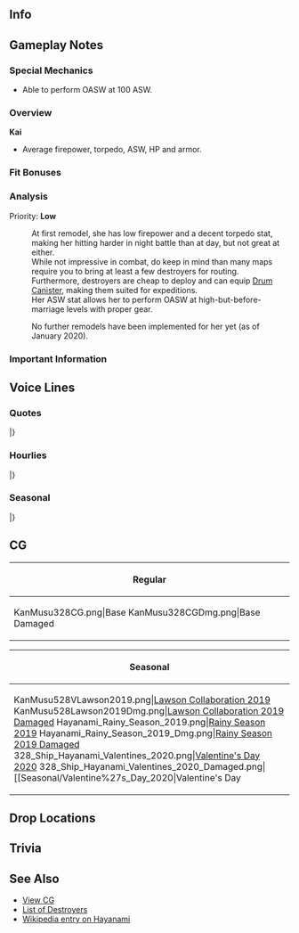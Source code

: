 ==Info==
{{KanmusuInfo|ID=328}}
{{KanmusuInfo|ID=328a}}

==Gameplay Notes==
===Special Mechanics===
* Able to perform OASW at 100 ASW.

===Overview===
'''Kai'''
* Average firepower, torpedo, ASW, HP and armor.  

===Fit Bonuses===
{{:{{BASEPAGENAME}}/Equipment Bonuses}}
{{clear}}

===Analysis===
Priority: '''Low'''

:At first remodel, she has low firepower and a decent torpedo stat, making her hitting harder in night battle than at day, but not great at either.
:While not impressive in combat, do keep in mind than many maps require you to bring at least a few destroyers for routing.
:Furthermore, destroyers are cheap to deploy and can equip [[Drum Canister]], making them suited for expeditions.
:Her ASW stat allows her to perform OASW at high-but-before-marriage levels with proper gear.


:No further remodels have been implemented for her yet (as of January 2020).

===Important Information===

==Voice Lines==
===Quotes===
{{ShipquoteHeader}}
{{ShipquoteKai
|scenario = Introduction
|origin = お姉ちゃん、司令、お疲れ様。夕雲型十二番艦、早波、参りました。
|translation = Onee-chan, Commander; thank you. 12th ship of the Yuugumo-class, Hayanami, has arrived.
|audio = Hayanami Introduction.mp3
}}
{{ShipquoteKai
|scenario = Introduction
|kai = yes
|origin = お姉ちゃん、司令、お疲れ様。夕雲型十二番艦、早波、今日も参りました。
|translation = Onee-chan, Commander; thank you. 12th ship of the Yuugumo-class, Hayanami, has arrived today too.
|audio = Hayanami Kai Introduction.mp3
}}
{{ShipquoteKai
|scenario = Library
|origin = 私、夕雲型駆逐艦、その十二番艦、早波。そうです、藤波お姉ちゃんの妹です。第二水雷戦隊と一翼として、護衛や哨戒はもちろん、輸送作戦だって、頑張りました。えぇ、タウイ？対潜哨戒？うーん、今度は負けないもん！お姉ちゃん、司令、見てて！
|translation = I'm the 12th ship of the Yuugumo-class destroyers, Hayanami. That's right, I'm Fujinami-oneechan's little sister. As part of the 2nd Torpedo Squadron, I did my best with escorts, patrols and even transport operations. Eh, Tawi? Anti-submarine patrols? No, I won't lose this time!<ref>She was sunk by [https://en.wikipedia.org/wiki/USS_Harder_(SS-257) USS Harder] while on ASW patrol around Tawi-Tawi.</ref> Onee-chan, Commander; just watch!
|audio = Hayanami Library.mp3
}}
{{ShipquoteKai
|scenario = Secretary 1
|origin = お姉ちゃん、じゃなかった…司令、何？
|translation = Onee-chan, no wait... Commander, what is it?
|audio = Hayanami Secretary 1.mp3
}}
{{ShipquoteKai
|scenario = Secretary 2
|origin = あぁ、あたしも忙しいです。本当です。
|translation = Ah, I'm busy too. It's true.
|audio = Hayanami Secretary 2.mp3
}}
{{ShipquoteKai
|scenario = Secretary 2
|kai = yes
|origin = 私も、結構やるでしょう？…えぇ？…もう、やれるもん！
|translation = I'm pretty good at this too right? ...Eh? ...Jeez, I can do it!
|audio = Hayanami Kai Secretary 2.mp3
}}
{{ShipquoteKai
|scenario = Secretary 3
|origin = お姉ちゃん、これなんですけど…あぁ、なるほど、そうっか。さすが私の藤な…お姉ちゃん。頼もしいです。あぁ、司令。えい、私の自慢のお姉ちゃんです。
|translation = Onee-chan, about this... Ah, I see, so that's it. As expected of my Fujina... my onee-chan. Ah, Commander. Yes, she's the onee-chan I'm proud of.
|audio = Hayanami Secretary 3.mp3
}}
{{ShipquoteKai
|scenario = Secretary Idle
|origin = ん、そこは…そこは、危ないよ、涼波お姉ちゃん。逃げて…逃げないと……はぁ、はぁ、夢…夢か……あぁ、お姉ちゃん、司令、えっと、私、なにか？……うーん、そうっか。私、ちょっと顔洗らってくる
|translation = Ngh, that... that place is dangerous, Suzunami-oneechan. Run... if you don't... *heavy breathing* A dream... It was just a dream... Ah, onee-chan, Commander; Uhmm, did you need something? ...No, I see. I'll go wash my face a bit.
|audio = Hayanami Idle.mp3
}}
{{ShipquoteKai
|scenario = Secretary (Married)
|origin = 司令、お姉ちゃんのついでね、お茶入れたよ。はい、これ。ついでのついでに羊羹も切っておいたから。まじついでだから。うん、そう。特に気にしないで。
|translation = Commader, since I made some tea for onee-chan. Here you go. Also while I'm at it, I cut some youkan too. It's really just because I was already making some. Yup, that's right. So don't mind me.
|audio = Hayanami Secretary Married.mp3
}}
{{ShipquoteKai
|scenario = Wedding
|origin = 司令、私呼んだ？えぇ、お姉ちゃん？うーん、知らない。遠征かな？えぇ、扉閉めるの？なんで？…何この箱？早波に？……じゃぁ、開けるよ？くぅ…何これ？えぇ、私？私に！？…うそ、私？私に？本当に！？…やった！
|translation = Commander, did you call me? Eh, onee-chan? No, I don't know where she is. Maybe she's on an expedition? Eh, shut the door? Why? ...What's this box? Is it for me? ...I'll open it ok? Huh... what's this? Eh, me? It's for me!? ...No way, for me? It's for me? Really!? ...Yay!
|audio = Hayanami Wedding.mp3
}}
{{ShipquoteKai
|scenario = Player's Score
|origin = お姉ちゃん、情報でしょう？あぁ、あたしが持ってくるから。…あぁ、これが…よっく…うわぁ…わわぁ…あぁ、し、司令？あ、ありがとう。
|translation = Onee-chan, you want information? Ah, I'll go fetch it. ...Ah, here it is... Hup... Whoa... whoaaaa... Ah, Co-commander? Th-thank you.
|audio = Hayanami Looking At Scores.mp3
}}
{{ShipquoteKai
|scenario = Joining the Fleet
|origin = 第三十二駆逐隊、早波、抜錨！お姉ちゃん、司令、行きます。
|translation = 32nd Destroyer Division, Hayanami, setting sail! Onee-chan, Commander; I'm off.
|audio = Hayanami Joining A Fleet.mp3
}}
{{ShipquoteKai
|scenario = Equipment 1
|origin = これか？つかえる？
|translation = This? Can I use it?
|audio = Hayanami Equipment 1.mp3
}}
{{ShipquoteKai
|scenario = Equipment 1
|kai = yes
|origin = 良さそう？使えるね。
|translation = Looks good? I can use this.
|audio = Hayanami Kai Equipment 1.mp3
}}
{{ShipquoteKai
|scenario = Equipment 2
|origin = んー。まあ、あったほうがいいよね。
|translation = Hmmm. Well, it's better than nothing.
|audio = Hayanami Equipment 2.mp3
}}
{{ShipquoteKai
|scenario = Equipment 3
|origin = お姉ちゃん、見てみて。
|translation = Onee-chan, take a look at this.
|audio = Hayanami Equipment 3.mp3
}}
{{ShipquoteKai
|scenario = Supply
|origin = ごちそうさまでした。
|translation = Thanks for the meal.
|audio = Hayanami Supply.mp3
}}
{{ShipquoteKai
|scenario = Docking (Minor Damage)
|origin = も、もうー、早波、少しお風呂入てもいい？司令、いいよね？
|translation = J-jeeez, can I take a short bath? Commander, can I?
|audio = Hayanami Docking Minor.mp3
}}
{{ShipquoteKai
|scenario = Docking (Major Damage)
|origin = あれ、先に誰か入てる？もしかして、お姉ちゃん！？あ、あたしも入る！よいっしょ…あ、あの！
|translation = Huh, did someone get in first? Could it be, onee-chan!? I-I'll get in too! There we go... Uh-umm!
|audio = Hayanami Docking Major.mp3
}}
{{ShipquoteKai
|scenario = Construction
|origin = できたみたい。
|translation = Looks like it's done.
|audio = Hayanami Construction.mp3
}}
{{ShipquoteKai
|scenario = Returning from Sortie
|origin = ただいまお姉ちゃん。早波、戻りました。
|translation = I'm home, onee-chan. I've returned.
|audio = Hayanami Returning From Sortie.mp3
}}
{{ShipquoteKai
|scenario = Returning from Sortie
|kai = yes
|origin = ただいまお姉ちゃん。早波、戻りました。
|translation = I'm home, onee-chan. I've returned.<ref>It's the same line with different inflection.</ref>
|audio = Hayanami Kai Returning From Sortie.mp3
}}
{{ShipquoteKai
|scenario = Starting a Sortie
|origin = こ、こう見えても、第二水雷戦隊所属です。夕雲型駆逐艦、早波、出撃です！
|translation = I-I may not look it but I'm still a member of the 2nd Torpedo Squadron. Yuugumo-class destroyer, Hayanami, sortieing!
|audio = Hayanami Starting A Sortie.mp3
}}
{{ShipquoteKai
|scenario = Starting a Battle
|origin = お姉ちゃん、見つけたから。艦隊、合戦用意です。私、負けません！
|translation = Onee-chan, we've spotted them. Fleet, ready for battle. I won't lose!
|audio = Hayanami Battle Start.mp3
}}
{{ShipquoteKai
|scenario = Attack
|origin = 私、負けないもん。
|translation = I won't lose.
|audio = Hayanami Attack.mp3
}}
{{ShipquoteKai
|scenario = Night Battle Attack 
|origin = あそこだ。見つけた。ーてぇ！
|translation = There they are. I see them. Fire!
|audio = Hayanami Night Attack.mp3
}}
{{ShipquoteKai
|scenario = Night Battle Attack 
|kai = yes
|origin =  あそこだ。見つけたから、逃さない！
|translation = There they are. Now that we've found them, don't let them escape!
|audio = Hayanami Kai Night Attack.mp3
}}
{{ShipquoteKai
|scenario = Night Battle
|origin = 追っかけちゃおう。艦隊、夜戦追撃、やっちゃえます！
|translation = Let's go after them. Fleet, begin the night battle pursuit!
|audio = Hayanami Night Battle.mp3
}}
{{ShipquoteKai
|scenario = MVP
|origin = 見てみて、お姉ちゃん、私が、早波が、一番だって！えへへぇ。やった！司令、ありがとう。みんなにも自慢してくるね。やった。
|translation = Check this out, onee-chan; I'm number one! Ehehe. Hooray! Commander, thank you. I'm proud of everyone too. Hooray.
|audio = Hayanami MVP.mp3
}}
{{ShipquoteKai
|scenario = Minor Damage 1
|origin = きゃあぁー！な、なに？
|translation = Kyaaah! Wh-what was that?
|audio = Hayanami Minor Damage 1.mp3
}}
{{ShipquoteKai
|scenario = Minor Damage 2
|origin = うそ、うそだ！
|translation = No, no way!
|audio = Hayanami Minor Damage 2.mp3
}}
{{ShipquoteKai
|scenario = Major Damage
|origin = いやだよ。返り討ちなんで…わ、私は負けないもん！
|translation = Oh no. I'm getting overwhelmed... I-I won't lose!
|audio = Hayanami Major Damage.mp3
}}
{{ShipquoteKai
|scenario = Sunk
|origin = そう…っか…また沈むんだ…わたし……いやだな……お姉ちゃん、みんあ、司令…また…ね…
|translation = I... see... I'm sinking... again... I don't want this... Onee-chan, everyone, Commander... See you... later...
|audio = Hayanami Sunk.mp3
}}
|} <references/>

{{clear}}

===Hourlies===
{{ShipquoteHeader | type = hourly}}
{{ShipquoteKai
|scenario = 00:00 
|origin = 今日は、私、早波が担当するね。えぇ、いやだ。ちゃんとできるし。秘書官くらい、できるもん！
|translation = I'll be in charge today. Eh, I don't wanna. I can do it properly. Even I can be a secretary!
|audio = Hayanami Kai Hourly 00.mp3
}}
{{ShipquoteKai
|scenario = 01:00 
|origin = えっと、現在時刻は…あぁ、そっか、マルヒトマルマル。真夜中です。
|translation = Uhmm, the time is now... Ah, yes, 0100. It's midnight.
|audio = Hayanami Kai Hourly 01.mp3
}}
{{ShipquoteKai
|scenario = 02:00 
|origin = 夜は本当静か……鎮守府もちょっと静かすぎて、怖くない？ねぇ？…あぁ、時間はね、マルフタマルマル。
|translation = The night is really quiet... Isn't it kinda scary when the Naval Base is too quiet? Well? ...Ah, the time is 0200.
|audio = Hayanami Kai Hourly 02.mp3
}}
{{ShipquoteKai
|scenario = 03:00 
|origin = 仕方ない、自分が飲むついでに、お茶を入れて上げる。時間はね…あぁ、ちょうど今、マルサンマルマルです。
|translation = Since I want to drink some tea, I made some for you too. The time is now... Ah, it just turned 0300.
|audio = Hayanami Kai Hourly 03.mp3
}}
{{ShipquoteKai
|scenario = 04:00 
|origin = ふあぁー。もうすぐ朝…さすがに、眠い…お茶…入れ直しますわ…はい……時間は…マルヨンマルマルです。
|translation = *Yaaaaaawn* It's almost morning... I'm really sleepy... I'll... make some more tea... Here... The time is... 0400.
|audio = Hayanami Kai Hourly 04.mp3
}}
{{ShipquoteKai
|scenario = 05:00 
|origin = 見てみて、朝！朝日って、きれいですよね？体内時計もリセットされるって感じ。えぇ、時間？あぁ、そっか。時間はマルゴーマルマルです。
|translation = Look at that, it's morning! The morning sun is beautiful isn't it? It just feels like it resets your internal clock. Eh, the time? Ah, yes. The time is 0500.
|audio = Hayanami Kai Hourly 05.mp3
}}
{{ShipquoteKai
|scenario = 06:00 
|origin = 総員起こし！朝です！朝！マルロクマルマルです。あぁ、司令、私、お姉ちゃん起こしてきます。えぇ、心配しないでください。すぐに戻りますから。
|translation = All hands assemble! It's morning now! Morning! It's 0600. Ah, Commander, I'll go wake onee-chan up. Eh, don't worry. I'll be right back.
|audio = Hayanami Kai Hourly 06.mp3
}}
{{ShipquoteKai
|scenario = 07:00 
|origin = 司令、お姉ちゃんも起きました。さあ、二人の朝食準備、私が張り切ってしますね。炊きたて麦飯と、熱々お味噌汁、あと沢庵っと。さあ、召し上がれ。…あぁ、そうだ、マルナナマルマルです。
|translation = Commander, I've woken onee-chan up too. Now, here's the breakfast I worked hard to make for both of you. Freshly cooked barley rice, hot miso soup and some pickled daikon. Now, help yourself. ...Ah, that's right, it's 0700.
|audio = Hayanami Kai Hourly 07.mp3
}}
{{ShipquoteKai
|scenario = 08:00 
|origin = お姉ちゃん、またおかわり？太っても知らないよ。でも、そんなお姉ちゃんも、好き。あぁ、司令はもいいんだ？本当に？片付けちゃうよ？あぁ、いけない。もうマルハチマルマルよ。お姉ちゃん、急いで。
|translation = Onee-chan, you want another helping? I won't be responsible if you get fat. But, I'll still love you, onee-chan. Ah, you're done, Commander? Really? Shall I clean up then? Ah, oh no. It's already 0800. Onee-chan, hurry up.
|audio = Hayanami Kai Hourly 08.mp3
}}
{{ShipquoteKai
|scenario = 09:00 
|origin = ふぁ、よし。お姉ちゃん、片付け者も終わったよ。じゃあ、三十二駆、海に出よ。司令、いいよね？そうだ、現在時刻は…えっと、マルキュマルマル。
|translation = Whew, alright. Onee-chan, I'm done cleaning up. Now, let DesDiv32 head out to sea. Commander, that's fine right? Oh right, the time is now... Ummm, 0900.
|audio = Hayanami Kai Hourly 09.mp3
}}
{{ShipquoteKai
|scenario = 10:00 
|origin = 私、海はやっぱり好き。いいよね、お姉ちゃん？えぇ、も疲れた？うそ。まだ、ヒトマルマルマルだよ。
|translation = I definitely love the sea. Isn't that right, onee-chan? Eh, you're already tired? No way. It's still only 1000 you know.
|audio = Hayanami Kai Hourly 10.mp3
}}
{{ShipquoteKai
|scenario = 11:00 
|origin = 司令、お姉ちゃんがピンチだから、ちょっと休んでもいい？まだヒトヒトマルマルだけど…先にお昼にしちゃお？あぁ、それはだめ？はーい。
|translation = Commander, onee-chan is in a bit of a pinch so can we take a short break? It's still only 1100 but... Shall we have lunch early? Ah, we can't? Alriiight.
|audio = Hayanami Kai Hourly 11.mp3
}}
{{ShipquoteKai
|scenario = 12:00 
|origin = 司令、お姉ちゃんは先に返したよ。いいよね？その変わり、 早波特製の麦飯おにぎり、二人分食べてもいいよ。…おぉ、そんなにいらない？じゃあ、半分ずつ食べよ。時間は、ちょうどお昼。ヒトフタマルマル。
|translation = Commander, onee-chan went back first. That's fine right? So now you can have two helpings of my special barley rice balls. ...Oh, you don't need it? Then, just have half of it. The time is now exactly noon. 1200.
|audio = Hayanami Kai Hourly 12.mp3
}}
{{ShipquoteKai
|scenario = 13:00 
|origin = お昼、食べ過ぎた…ふぁ…ふぁー…ふぁー…ヒトサン…マルマル。
|translation = I ate too much for lunch... *Heavy breathing*... 13...00...
|audio = Hayanami Kai Hourly 13.mp3
}}
{{ShipquoteKai
|scenario = 14:00 
|origin = あぁ、しまちゃん、こにちわ。いつも早くって、元気だね。あぁ、私？ちょっとお昼食べて過ぎて。あぁ、もういない。そんな、ヒトヨンマルマル。
|translation = Ah, Shima-chan, hello. You're always fast and looking well. Ah, me? I ate a bit too much for lunch. Ah, she's already gone. It's now 1400.
|audio = Hayanami Kai Hourly 14.mp3
}}
{{ShipquoteKai
|scenario = 15:00 
|origin = ふぁ、やっと調子戻ってきた。ふぅー、やっぱりお茶って最強だよね。色々落ち着く。…司令にもお茶を足すね。時間は…あぁ、もうヒトゴーマルマルだ。
|translation = Whew, I'm finally feeling better. Aaah, tea is definitely the best. It calms you down in all sorts of ways. ...Here's a cup for you too, Commander. The time is now... Ah, it's already 1500.
|audio = Hayanami Kai Hourly 15.mp3
}}
{{ShipquoteKai
|scenario = 16:00 
|origin = あぁ、能代さん、お疲れ様です。はい、特に報告事項はありません。現在時刻ヒトロクマルマル。以上です。
|translation = Ah, Noshiro, good work. Yes, I have nothing to report. The time is now 1600. That is all.<ref>Noshiro was the leader of DesRon2 while Hayanami was a member.</ref>
|audio = Hayanami Kai Hourly 16.mp3
}}
{{ShipquoteKai
|scenario = 17:00 
|origin = 能代さんの事？きれいな人ですよね？お姉ちゃんの次にきれいかも。あぁ、司令、見てみて。夕日、きれい。私この時間は好き。きれいなヒトナナマルマル。
|translation = About Noshiro? She's someone beautiful isn't she? I think she's second only to onee-chan. Ah, Commander, look at that. The sunset is beautiful. I like this time of day. It's a beautiful 1700.
|audio = Hayanami Kai Hourly 17.mp3
}}
{{ShipquoteKai
|scenario = 18:00 
|origin = いやだ、もうこんな時間。夕食の準備しなきゃ。はまちゃん、手伝って。…あぁ、ごめん。ありがとう。お姉ちゃん、司令、ちょっとまっててね。時間は、ヒトハチマルマル。
|translation = Oh no, it's already this late. I'll need to go get dinner ready. Hama-chan, help me. ...Ah, excuse me. Thank you. Onee-chan, Commander; just wait a minute. The time is 1800.
|audio = Hayanami Kai Hourly 18.mp3
}}
{{ShipquoteKai
|scenario = 19:00 
|origin = 夕食完成。今日は豪華だよ。アジフライ定食！ほら、上げたて美味しいの。食べて、食べて。あぁ、そうだ、現在時刻ヒトキュマルマル。食べて。
|translation = Dinner is ready. Today is something extra special. An aji-fry set! Go on, I guarantee it's delicious. Eat up, eat up. Ah, that's right, the time is now 1900. Eat up.<ref>Aji-fry means deep-fried horse mackerel.</ref>
|audio = Hayanami Kai Hourly 19.mp3
}}
{{ShipquoteKai
|scenario = 20:00 
|origin = お姉ちゃん、司令、夕食のアジフライはどうでした？美味しいかった？…そう？良かった。お茶入れるね。フタマルマルマ…おぉ、山城さん？
|translation = Onee-chan, Commander; how was the aji-fry for dinner? Was it delicious? ...Really? That's great. I'll get you some tea. 200... Oh, Yamashiro?
|audio = Hayanami Kai Hourly 20.mp3
}}
{{ShipquoteKai
|scenario = 21:00 
|origin = えぇ、扶桑さんですか？いえ、こちらには今日はいらっしゃってもいませ…あ、あの、山城さん……いない。そうだ、現在時刻…えっと、フタヒトマルマルです。
|translation = Eh, Fusou? No, she hasn't been around here toda... Uh-umm, Yamashiro... She's gone. Oh right, the time is now... Ummm, 2000.
|audio = Hayanami Kai Hourly 21.mp3
}}
{{ShipquoteKai
|scenario = 22:00 
|origin = 山城さんもお姉さん思いで、とっても素敵ですよね。あんな感じに、一途に人愛せったらって、私もドキドキ思うです。……司令、あの、聞いてます？…もう！現在時刻は、フタフタマルマルです。もう！
|translation = Yamashiro's feelings for her sister are wonderful. I feel my heart pounding when I see such loyalty... Commander, umm, are you listening? ...Jeez! The time is now 2200. Jeez!
|audio = Hayanami Kai Hourly 22.mp3
}}
{{ShipquoteKai
|scenario = 23:00 
|origin = 今日も、色々あったよな、なかったよな。…少しだけ疲れましたね。明日に備えて、少し休みましょうか？フタサンマルマル。お疲れさまでした！
|translation = So many things happened and didn't happen today. ...It was kinda tiring. Shall we get some rest to prepare for tomorrow? 2300. Thanks for your hard work!
|audio = Hayanami Kai Hourly 23.mp3
}}
|} <references/>

{{clear}}

===Seasonal===
{{SeasonalHeaderOld}}
{{SeasonalQuote
|scenario = [[Seasonal/Setsubun_2019|Setsubun 2019]]
|origin = 鬼はー外！福はー内！…あぁ、はまちゃん、ごめん。いったかった？
|translation =	Demons begone~! Fortune welcome~! ...Ah, Hama-chan, sorry. Did that hurt?	
|audio = Hayanami_Setsubun_2019_Sec1.mp3
|notes = 
}}
{{SeasonalQuote
|scenario = [[Seasonal/Valentine%27s_Day_2019|Valentine's Day 2019]]
|origin = お姉ちゃん、司令、ハッピーバレンタイン！えへへ、早波、一所懸命作ったの。
|translation =	Onee-chan, Commander; Happy Valentine's! Ehehe, I put my all into making this.
|audio = Hayanami_Valentines_2019_Sec1.mp3
|notes = 
}}
{{SeasonalQuote
|scenario = [[Seasonal/White_Day_2019|White Day 2019]]
|origin = 司令、見てみて。これ、お姉ちゃんにもらったの！あぁ、司令もくれるの？ありがとう。
|translation =	Commander, take a look. I got this from onee-chan! Ah, you're giving me something too? Thanks.
|audio = Hayanami_White_Day_2019_Sec1.mp3
|notes = 
}}
{{SeasonalQuote
|scenario = [[Seasonal/Rainy_Season_2019|Rainy Season 2019]]
|origin = お姉ちゃん！　見て見てぇ！　あたし、梅雨フル装備。いつ夕立が来ても大丈夫だよ～！
|translation =	Onee-chan! Look, look! My full anti-tsuyu equipment. Whenever a rain shower comes, I'll be ready~!
|audio = Hayanami_Rainy_Season_2019_Sec1.mp3
|notes = 
}}
{{SeasonalQuote
|scenario = [[Seasonal/Summer_2019|Summer 2019]]
|origin = みんな水着と着るんだ…んー…お姉ちゃんは…！あぁ、着なさそう…
|translation =	Everyone is wearing swimsuts... Hmmm... Onee-chan is...! Ah, she isn't...
|audio = Hayanami_Summer_2019_Sec1.mp3
|notes = 
}}
{{SeasonalQuote
|scenario = [[Seasonal/Summer_2019|Summer 2019]]
|origin = お姉ちゃん…浴衣…いい！とっても似合ってます！さすが、私のお姉ちゃん！
|translation =	Onee-chan... that yukata... looks good! It looks really good on you! Just what I expect from my sister!
|audio = Hayanami_Summer2_2019_Sec1.mp3
|notes = 08/08/2019 Update.
}}
{{SeasonalQuote
|scenario = [[Seasonal/Summer_2019|Summer 2019]]
|origin = 何？佐世保？私、舞鶴生まれだもん。…えぇ、お姉ちゃん行くの？じゃあ、私も！
|translation =	What? Sasebo? I'm from Maizuru. ...Eh, you're going, onee-chan? Then, I'll come too!
|audio = Hayanami_Summer_2019_Sec2.mp3
|notes = 08/08/2019 Update.
}}
{{SeasonalQuote
|scenario = [[Seasonal/New_Year_2020|New Year 2020]]
|origin = 	お姉ちゃん、司令、新年あけましておめでとう！今年も、めいいっぱい一緒にいよね？あぁ、あれ？あれれ？
|translation =	Onee-chan, Commander, Happy New Year! Let's spend lots of time together again this year alright? Ah, wha? Huuuh?
|audio = Hayanami_New_Year_2020_Secretary_1.mp3
|notes = 
}}
{{SeasonalQuote
|scenario = [[Seasonal/Valentine%27s_Day_2020|Valentine's Day 2020]]
|origin = これが、お姉ちゃん…これが、ハマちゃん…よし！
|translation =	This is for onee-chan... This is for Hama-chan... Alright!
|audio = Hayanami_Valentines_2020_Secretary_1.mp3
|notes = Secretary 1
}}
{{SeasonalQuote
|scenario = [[Seasonal/Valentine%27s_Day_2020|Valentine's Day 2020]]
|origin = 	ん、でこれが……まあ、いいよね。
|translation =	And this is for... Well, it should be alright.
|audio = Hayanami_Valentines_2020_Secretary_2.mp3
|notes = Secretary 2
}}
{{SeasonalQuote
|scenario = [[Seasonal/Valentine%27s_Day_2020|Valentine's Day 2020]]
|origin = 	ごほ。お姉ちゃん、ハマちゃん、司令、 ハッピー バレンタイン！えへへー。中身はね、手作りだよ。早波一所懸命作ったの。どうぞ。
|translation =	Ahem. Onee-chan, Hama-chan, Commander, Happy Valentines! Ehehehe. It's handmade. I did my very best making it. Have some.
|audio = Hayanami_Valentines_2020_Secretary_3.mp3
|notes = Secretary 3
}}
{{SeasonalQuote
|scenario = [[Seasonal/Valentine%27s_Day_2020|Valentine's Day 2020]]
|origin = うそ！嫌だ！チョコは死守だもん！
|translation =	Oh no! No way! I'll give my life for my chocolates!
|audio = Hayanami_Valentines_2020_Minor_Damage_2.mp3
|notes = Minor Damage 2
}}
{{SeasonalQuote
|scenario = [[Seasonal/Valentine%27s_Day_2020|Valentine's Day 2020]]
|origin = 嫌だよ。やらせないもん！私のチョコはそんなに簡単にやらせない！
|translation =	No way. I won't let you have it! You're not getting my chocolates that easily!
|audio = Hayanami_Valentines_2020_Major_Damage.mp3
|notes = Major Damage
}}
{{SeasonalQuote
|scenario = [[Seasonal/Hinamatsuri_2020|Hinamatsuri 2020]]
|origin = 	おねえちゃんと、ハマちゃん、喜んでもらえてよかった。
|translation =	Onee-chan and Hama-chan, I'm glad we could cheer you up.
|audio = Hayanami_Hinamatsuri_2020_Secretary_2.mp3
|notes = Secretary 2
}}
{{SeasonalQuote
|scenario = [[Seasonal/Seventh_Anniversary|7th Anniversary]]
|origin = お姉ちゃん、ハマちゃん、七周年なんだって。すごいよね？えへへぇ。お姉ちゃん、おめでとう。
|translation =	Sis, Hama-chan, it's the 7th Anniversary. Isn't that amazing? Hehehe. Sis, congrats.
|audio = Hayanami_7th_Anniversary_Secretary_1.mp3
|notes = Secretary 1
}}
{{SeasonalQuote
|scenario = [[Seasonal/Seventh_Anniversary|7th Anniversary]]
|origin = お姉ちゃん、お家に一緒にいよ。あぁ、司令？お姉ちゃん、どこ
|translation =	Sis, I'll go home with you. Ah, Commander? Where's sis?
|audio = Hayanami_7th_Anniversary_Secretary_2.mp3
|notes = Secretary 2
}}
{{SeasonalQuote
|scenario = [[Seasonal/Autumn_2020|Autumn 2020]]
|origin = お姉ちゃん、秋祭りの季節です。一緒に行きましょう！あたしも、楽しみにしていたの。
|translation =	Sis, it's time for the Autumn Festival. Let's go together! I was looking forward to it too.
|audio = Hayanami_Autumn_2020_Secretary_1.mp3
|notes = 
}}
{{SeasonalQuote
|scenario = [[Seasonal/Coming_of_Spring_2021|Coming of Spring 2021]]
|origin =お姉ちゃん、食べ過ぎ？大丈夫？私、お水持ってくる！ 
|translation =	Big sis, did you eat too much? Are you alright? I'll go get you some water! 
|audio = Hayanami_Spring_2021_Secretary_1.mp3
|notes =
}}
{{SeasonalQuote
|scenario = [[Seasonal/Eighth_Anniversary|8th Anniversary]]
|origin = お姉ちゃん、ハマちゃん、艦隊は、八周年なんだって。すごいよね。えへへへへ。お姉ちゃん、おめでとう。
|translation =	Big sis, Hama-chan, I heard it's the fleet's 8th Anniversary. That's amazing. Ehehehehe. Big sis, congrats.
|audio = Hayanami_8th Anniversary_Secretary_1.mp3
|notes = 
}}
|}<references/>

{{clear}}

==CG==
{| class="mw-collapsible mw-collapsed wikitable" style="width: 100%;"
!Regular
|-
|<gallery>
KanMusu328CG.png|Base
KanMusu328CGDmg.png|Base Damaged
</gallery>
|}

{| class="mw-collapsible mw-collapsed wikitable" style="width: 100%;"
!Seasonal
|-
|<gallery>
KanMusu528VLawson2019.png|[[Seasonal/Valentine%27s_Day_2019|Lawson Collaboration 2019]]
KanMusu528Lawson2019Dmg.png|[[Seasonal/Valentine%27s_Day_2019|Lawson Collaboration 2019 Damaged]]
Hayanami_Rainy_Season_2019.png|[[Seasonal/Rainy_Season_2019|Rainy Season 2019]]
Hayanami_Rainy_Season_2019_Dmg.png|[[Seasonal/Rainy_Season_2019|Rainy Season 2019 Damaged]]
328_Ship_Hayanami_Valentines_2020.png|[[Seasonal/Valentine%27s_Day_2020|Valentine's Day 2020]]
328_Ship_Hayanami_Valentines_2020_Damaged.png|[[Seasonal/Valentine%27s_Day_2020|Valentine's Day
</gallery>
|}

==Drop Locations==


==Trivia==

==See Also==
*[[{{PAGENAMEE}}/Gallery|View {{PAGENAME}} CG]]
*[[Elitedd|List of Destroyers]]
*[[wikipedia:Japanese_destroyer_Hayanami|Wikipedia entry on Hayanami]]
{{shiplist}}